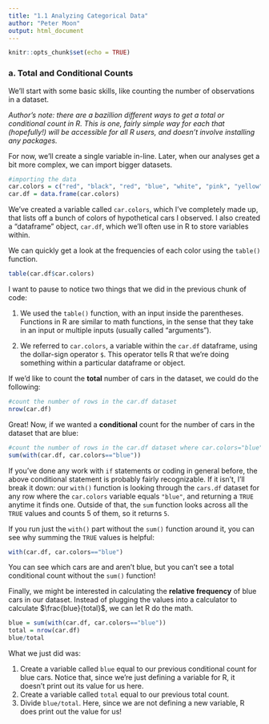 ```yaml
---
title: "1.1 Analyzing Categorical Data"
author: "Peter Moon"
output: html_document
---
```


```r
knitr::opts_chunk$set(echo = TRUE)
```

### a. Total and Conditional Counts

We'll start with some basic skills, like counting the number of observations in a dataset.

_Author's note: there are a bazillion different ways to get a total or conditional count in R. This is one, fairly simple way for each that (hopefully!) will be accessible for all R users, and doesn't involve installing any packages._

For now, we'll create a single variable in-line. Later, when our analyses get a bit more complex, we can import bigger datasets. 

```r
#importing the data
car.colors = c("red", "black", "red", "blue", "white", "pink", "yellow", "red", "black", "black", "blue", "yellow", "blue", "blue", "blue", "silver")
car.df = data.frame(car.colors)
```

We've created a variable called `car.colors`, which I've completely made up, that lists off a bunch of colors of hypothetical cars I observed. I also created a "dataframe" object, `car.df`, which we'll often use in R to store variables within.

We can quickly get a look at the frequencies of each color using the `table()` function. 

```r
table(car.df$car.colors)
```

I want to pause to notice two things that we did in the previous chunk of code:

1. We used the `table()` function, with an input inside the parentheses. Functions in R are similar to math functions, in the sense that they take in an input or multiple inputs (usually called "arguments").

2. We referred to `car.colors`, a variable within the `car.df` dataframe, using the dollar-sign operator `$`. This operator tells R that we're doing something within a particular dataframe or object.

If we'd like to count the **total** number of cars in the dataset, we could do the following:

```r
#count the number of rows in the car.df dataset
nrow(car.df)
```

Great! Now, if we wanted a **conditional** count for the number of cars in the dataset that are blue:

```r
#count the number of rows in the car.df dataset where car.colors="blue"
sum(with(car.df, car.colors=="blue"))
```

If you've done any work with `if` statements or coding in general before, the above conditional statement is probably fairly recognizable. If it isn't, I'll break it down: our `with()` function is looking through the `cars.df` dataset for any row where the `car.colors` variable equals `"blue"`, and returning a `TRUE` anytime it finds one. Outside of that, the `sum` function looks across all the `TRUE` values and counts 5 of them, so it returns `5`.

If you run just the `with()` part without the `sum()` function around it, you can see why summing the `TRUE` values is helpful:

```r
with(car.df, car.colors=="blue")
```

You can see which cars are and aren't blue, but you can't see a total conditional count without the `sum()` function! 

Finally, we might be interested in calculating the **relative frequency** of blue cars in our dataset. Instead of plugging the values into a calculator to calculate $\frac{blue}{total}$, we can let R do the math. 

```r
blue = sum(with(car.df, car.colors=="blue"))
total = nrow(car.df)
blue/total
```

What we just did was:

1. Create a variable called `blue` equal to our previous conditional count for blue cars. Notice that, since we're just defining a variable for R, it doesn't print out its value for us here.
2. Create a variable called `total` equal to our previous total count. 
3. Divide `blue/total`. Here, since we are not defining a new variable, R does print out the value for us!
